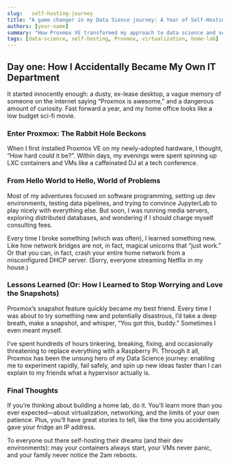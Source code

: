 ```yaml
---
slug:   self-hosting-journey
title: "A game changer in my Data Sience journey: A Year of Self-Hosting with Proxmox VE"
authors: [your-name]
summary: "How Proxmox VE transformed my approach to data science and self-hosting."
tags: [data-science, self-hosting, Proxmox, virtualization, home-lab]
---
```


## Day one: How I Accidentally Became My Own IT Department
It started innocently enough: a dusty, ex-lease desktop, a vague memory of someone on the internet
saying “Proxmox is awesome,” and a dangerous amount of curiosity.
Fast forward a year, and my home office looks like a low budget sci-fi movie.

### Enter Proxmox: The Rabbit Hole Beckons

When I first installed Proxmox VE on my newly-adopted hardware, I thought, “How hard could it be?”.
Within days, my evenings were spent spinning up LXC containers and 
VMs like a caffeinated DJ at a tech conference.

### From Hello World to Hello, World of Problems

Most of my adventures focused on software programming, setting up dev environments,
testing data pipelines, and trying to convince JupyterLab to play nicely with everything else. 
But soon, I was running media servers, exploring distributed databases, and wondering if I should
charge myself consulting fees.

Every time I broke something (which was often), I learned something new. 
Like how network bridges are not, in fact, magical unicorns that “just work.” 
Or that you can, in fact, crash your entire home network from a misconfigured DHCP server. 
(Sorry, everyone streaming Netflix in my house.)

### Lessons Learned (Or: How I Learned to Stop Worrying and Love the Snapshots)

Proxmox’s snapshot feature quickly became my best friend. 
Every time I was about to try something new and potentially disastrous,
I’d take a deep breath, make a snapshot, and whisper, “You got this, buddy.” 
Sometimes I even meant myself.

I’ve spent hundreds of hours tinkering, breaking, fixing, and occasionally threatening
to replace everything with a Raspberry Pi. Through it all, Proxmox has been the unsung 
hero of my Data Science journey: enabling me to experiment rapidly, fail safely, 
and spin up new ideas faster than I can explain to my friends what a hypervisor actually is.

### Final Thoughts

If you’re thinking about building a home lab, do it.
You’ll learn more than you ever expected—about virtualization, 
networking, and the limits of your own patience. 
Plus, you’ll have great stories to tell, like the time you accidentally gave your fridge an IP address.

To everyone out there self-hosting their dreams (and their dev environments):
may your containers always start, your VMs never panic, and your family never notice the 2am reboots.
